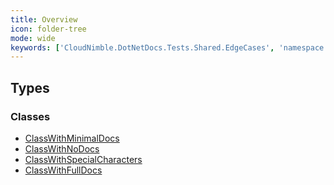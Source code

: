 ```yaml
---
title: Overview
icon: folder-tree
mode: wide
keywords: ['CloudNimble.DotNetDocs.Tests.Shared.EdgeCases', 'namespace', 'ClassWithMinimalDocs', 'ClassWithNoDocs', 'ClassWithSpecialCharacters', 'ClassWithFullDocs']
---
```


## Types

### Classes

- [ClassWithMinimalDocs](ClassWithMinimalDocs.mdx)
- [ClassWithNoDocs](ClassWithNoDocs.mdx)
- [ClassWithSpecialCharacters](ClassWithSpecialCharacters.mdx)
- [ClassWithFullDocs](ClassWithFullDocs.mdx)

